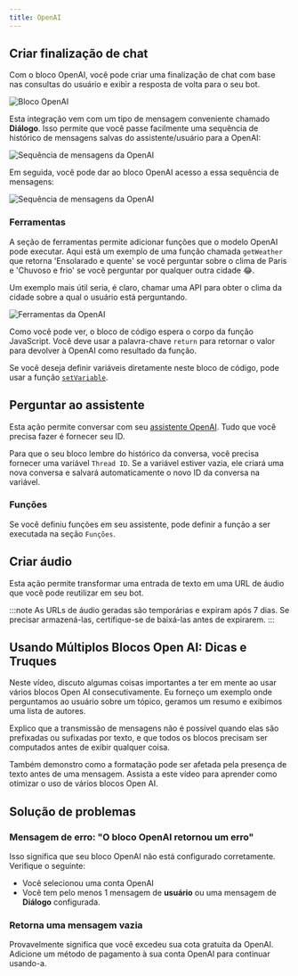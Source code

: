 ```yaml
---
title: OpenAI
---
```



## Criar finalização de chat

Com o bloco OpenAI, você pode criar uma finalização de chat com base nas consultas do usuário e exibir a resposta de volta para o seu bot.

<Frame>
  <img
    src="/images/blocks/integrations/openai/overview.png"
    alt="Bloco OpenAI"
  />
</Frame>

Esta integração vem com um tipo de mensagem conveniente chamado **Diálogo**. Isso permite que você passe facilmente uma sequência de histórico de mensagens salvas do assistente/usuário para a OpenAI:

<Frame>
  <img
    src="/images/blocks/integrations/openai/append-to-history.png"
    alt="Sequência de mensagens da OpenAI"
  />
</Frame>

Em seguida, você pode dar ao bloco OpenAI acesso a essa sequência de mensagens:

<Frame>
  <img
    src="/images/blocks/integrations/openai/dialogue-usage.png"
    alt="Sequência de mensagens da OpenAI"
  />
</Frame>

### Ferramentas

A seção de ferramentas permite adicionar funções que o modelo OpenAI pode executar. Aqui está um exemplo de uma função chamada `getWeather` que retorna 'Ensolarado e quente' se você perguntar sobre o clima de Paris e 'Chuvoso e frio' se você perguntar por qualquer outra cidade 😂.

Um exemplo mais útil seria, é claro, chamar uma API para obter o clima da cidade sobre a qual o usuário está perguntando.

<Frame>
  <img src="/images/blocks/integrations/openai/tools.png" alt="Ferramentas da OpenAI" />
</Frame>

Como você pode ver, o bloco de código espera o corpo da função JavaScript. Você deve usar a palavra-chave `return` para retornar o valor para devolver à OpenAI como resultado da função.

Se você deseja definir variáveis diretamente neste bloco de código, pode usar a função [`setVariable`](../logic/script#setvariable-function).

## Perguntar ao assistente

Esta ação permite conversar com seu [assistente OpenAI](https://platform.openai.com/assistants). Tudo que você precisa fazer é fornecer seu ID.

Para que o seu bloco lembre do histórico da conversa, você precisa fornecer uma variável `Thread ID`. Se a variável estiver vazia, ele criará uma nova conversa e salvará automaticamente o novo ID da conversa na variável.

<LoomVideo id="daa20fcc5984472a875a3ad4d3fc2a3a" />

### Funções

Se você definiu funções em seu assistente, pode definir a função a ser executada na seção `Funções`.

## Criar áudio

Esta ação permite transformar uma entrada de texto em uma URL de áudio que você pode reutilizar em seu bot.

:::note
As URLs de áudio geradas são temporárias e expiram após 7 dias. Se precisar armazená-las, certifique-se de baixá-las antes de expirarem.
:::

<LoomVideo id="ccca6cbf16ed4d01b513836775db06a3" />

## Usando Múltiplos Blocos Open AI: Dicas e Truques

Neste vídeo, discuto algumas coisas importantes a ter em mente ao usar vários blocos Open AI consecutivamente. Eu forneço um exemplo onde perguntamos ao usuário sobre um tópico, geramos um resumo e exibimos uma lista de autores.

Explico que a transmissão de mensagens não é possível quando elas são prefixadas ou sufixadas por texto, e que todos os blocos precisam ser computados antes de exibir qualquer coisa.

Também demonstro como a formatação pode ser afetada pela presença de texto antes de uma mensagem. Assista a este vídeo para aprender como otimizar o uso de vários blocos Open AI.

<LoomVideo id="35dc8af6b9244762acc4a5acf275fb43" />

## Solução de problemas

### Mensagem de erro: "O bloco OpenAI retornou um erro"

Isso significa que seu bloco OpenAI não está configurado corretamente. Verifique o seguinte:

- Você selecionou uma conta OpenAI
- Você tem pelo menos 1 mensagem de **usuário** ou uma mensagem de **Diálogo** configurada.

### Retorna uma mensagem vazia

Provavelmente significa que você excedeu sua cota gratuita da OpenAI. Adicione um método de pagamento à sua conta OpenAI para continuar usando-a.
